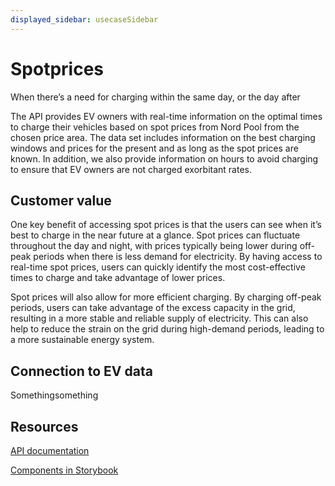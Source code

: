 ```yaml
---
displayed_sidebar: usecaseSidebar
---
```


# Spotprices

When there’s a need for charging within the same day, or the day after

The API provides EV owners with real-time information on the optimal times to charge their vehicles 
based on spot prices from Nord Pool from the chosen price area. The data set includes information on 
the best charging windows and prices for the present and as long as the spot prices are known. In addition, 
we also provide information on hours to avoid charging to ensure that EV owners are not charged exorbitant rates.

## Customer value
One key benefit of accessing spot prices is that the users can see when it’s best to charge in the near future at a glance.
 Spot prices can fluctuate throughout the day and night, with prices typically being lower during off-peak periods when 
 there is less demand for electricity. By having access to real-time spot prices, users can quickly identify the most 
 cost-effective times to charge and take advantage of lower prices.

Spot prices will also allow for more efficient charging. By charging off-peak periods, users can take advantage of the excess 
capacity in the grid, resulting in a more stable and reliable supply of electricity. This can also help to reduce the strain 
on the grid during high-demand periods, leading to a more sustainable energy system.

## Connection to EV data
Somethingsomething

## Resources
[API documentation](https://www.example.com)

[Components in Storybook](https://www.example.com)
